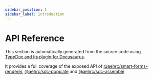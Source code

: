 ```yaml
---
sidebar_position: 1
sidebar_label: Introduction
---
```


# API Reference

This section is automatically generated from the source code using [TypeDoc and its plugin for Docusaurus](https://github.com/typedoc2md/typedoc-plugin-markdown/tree/main/packages/docusaurus-plugin-typedoc#readme).

It provides a full coverage of the exposed API of [@aehrc/smart-forms-renderer](https://www.npmjs.com/package/@aehrc/smart-forms-renderer), [@aehrc/sdc-populate](https://www.npmjs.com/package/@aehrc/sdc-populate) and [@aehrc/sdc-assemble](https://www.npmjs.com/package/@aehrc/sdc-assemble).
